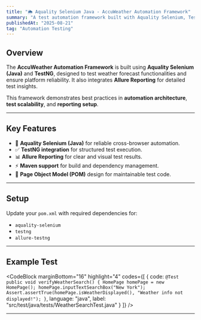 ```yaml
---
title: "🌦️ Aquality Selenium Java - AccuWeather Automation Framework"
summary: "A test automation framework built with Aquality Selenium, TestNG, and Allure Reporting, designed for validating AccuWeather functionalities."
publishedAt: "2025-08-21"
tag: "Automation Testing"
---
```


## Overview

The **AccuWeather Automation Framework** is built using **Aquality Selenium (Java)** and **TestNG**, designed to test weather forecast functionalities and ensure platform reliability. It also integrates **Allure Reporting** for detailed test insights.

This framework demonstrates best practices in **automation architecture**, **test scalability**, and **reporting setup**.

---

## Key Features

- 🚀 **Aquality Selenium (Java)** for reliable cross-browser automation.
- ✅ **TestNG integration** for structured test execution.
- 📊 **Allure Reporting** for clear and visual test results.
- ⚡ **Maven support** for build and dependency management.
- 🔧 **Page Object Model (POM)** design for maintainable test code.

---

## Setup

Update your `pom.xml` with required dependencies for:

- `aquality-selenium`
- `testng`
- `allure-testng`

---

## Example Test

<CodeBlock
    marginBottom="16"
    highlight="4"
    codes={[
      {
        code:
`@Test
public void verifyWeatherSearch() {
    HomePage homePage = new HomePage();
    homePage.inputTextSearchBox("New York");
    Assert.assertTrue(homePage.isWeatherDisplayed(), "Weather info not displayed!");
}`,
        language: "java",
        label: "src/test/java/tests/WeatherSearchTest.java"
      }
    ]}
/>

---

